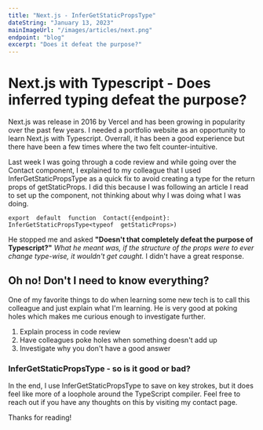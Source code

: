 ```yaml
---
title: "Next.js - InferGetStaticPropsType"
dateString: "January 13, 2023"
mainImageUrl: "/images/articles/next.png"
endpoint: "blog"
excerpt: "Does it defeat the purpose?"
---
```


<BlogHeaderComponent 
    title={title}
    dateString={dateString}
    mainImageUrl={mainImageUrl}
    endpoint={endpoint}
/>

# Next.js with Typescript - Does inferred typing defeat the purpose?

Next.js was release in 2016 by Vercel and has been growing in popularity over the past few years. I needed a portfolio website as an opportunity to learn Next.js with Typescript. Overrall, it has been a good experience but there have been a few times where the two felt counter-intuitive. 

Last week I was going through a code review and while going over the Contact component, I explained to my colleague that I used InferGetStaticPropsType as a quick fix to avoid creating a type for the return props of getStaticProps. I did this because I was following an article I read to set up the component, not thinking about why I was doing what I was doing. 

```
export  default  function  Contact({endpoint}: InferGetStaticPropsType<typeof  getStaticProps>)
```
He stopped me and asked __"Doesn't that completely defeat the purpose of Typescript?"__ *What he meant was, if the structure of the props were to ever change type-wise, it wouldn't get caught.* I didn't have a great response. 

## Oh no! Don't I need to know everything?

One of my favorite things to do when learning some new tech is to call this colleague and just explain what I'm learning. He is very good at poking holes which makes me curious enough to investigate further. 

1. Explain process in code review
2. Have colleagues poke holes when something doesn't add up
3. Investigate why you don't have a good answer

### InferGetStaticPropsType - so is it good or bad?

In the end, I use InferGetStaticPropsType to save on key strokes, but it does feel like more of a loophole around the TypeScript compiler. Feel free to reach out if you have any thoughts on this by visiting my contact page. 

Thanks for reading!